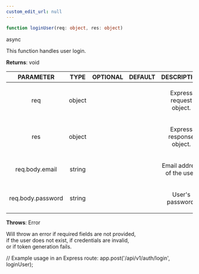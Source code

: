 ```yaml
---
custom_edit_url: null
---
```


```ts
function loginUser(req: object, res: object)
```

<div>
  <span className="badge badge--success">async</span>
</div>

<p>This function handles user login.</p>

**Returns**: void

|PARAMETER|TYPE|OPTIONAL|DEFAULT|DESCRIPTION|
|:---:|:---:|:---:|:---:|:---:|
|req|object|||<p>Express request object.</p>|
|res|object|||<p>Express response object.</p>|
|req.body.email|string|||<p>Email address of the user.</p>|
|req.body.password|string|||<p>User's password.</p>|

**Throws**: Error

<p>Will throw an error if required fields are not provided,<br />if the user does not exist, if credentials are invalid,<br />or if token generation fails.</p>

// Example usage in an Express route:app.post('/api/v1/auth/login', loginUser);

